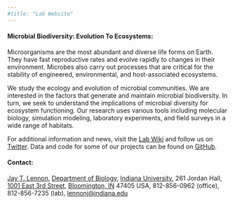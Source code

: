 ```yaml
---
#title: "Lab Website"
---
```


<h4 style="text-align:left;">**Microbial Biodiversity: Evolution To Ecosystems**:</h4>
Microorganisms are the most abundant and diverse life forms on Earth. They have fast reproductive rates and evolve rapidly to changes in their environment. Microbes also carry out processes that are critical for the stability of engineered, environmental, and host-associated ecosystems. 

We study the ecology and evolution of microbial communities. We are interested in the factors that generate and maintain microbial biodiversity. In turn, we seek to understand the implications of microbial diversity for ecosystem functioning. Our research uses various tools including molecular biology, simulation modeling, laboratory experiments, and field surveys in a wide range of habitats. 

For additional information and news, visit the <a href="http://www.indiana.edu/~lennon/index.php?title=Main_Page">Lab Wiki</a> and follow us on <a href="https://twitter.com/jaytlennon">Twitter</a>. 
Data and code for some of our projects can be found on <a href="https://github.com/LennonLab">GitHub</a>. 

<h4 style="text-align:left;">**Contact**:</h4>

<p>
<a href="https://www.indiana.edu/~microbes/people.php/cfm#Lennon"> Jay T. Lennon</a>, <a href="http://www.bio.indiana.edu/">  Department of Biology</a>, <a href="http://www.iub.edu/">Indiana University</a>, 261 Jordan Hall, <a href="http://goo.gl/PIjsr5">1001 East 3rd Street</a>, <a href="http://bloomington.in.gov/">Bloomington, IN</a> 47405 USA, 812-856-0962 (office), 812-856-7235 (lab), <a href="mailto:lennonj@indiana.edu">lennonj@indiana.edu</a> 
</p>
